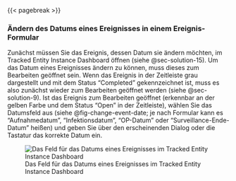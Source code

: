 
{{< pagebreak >}}

### Ändern des Datums eines Ereignisses in einem Ereignis-Formular {#sec-solution-7}

Zunächst müssen Sie das Ereignis, dessen Datum sie ändern möchten, im Tracked Entity Instance Dashboard öffnen (siehe @sec-solution-15).
Um das Datum eines Ereignisses ändern zu können, muss dieses zum Bearbeiten geöffnet sein.
Wenn das Ereignis in der Zeitleiste grau dargestellt und mit dem Status "Completed" gekennzeichnet ist, muss es also zunächst wieder zum Bearbeiten geöffnet werden (siehe @sec-solution-9).
Ist das Ereignis zum Bearbeiten geöffnet (erkennbar an der gelben Farbe und dem Status "Open" in der Zeitleiste), wählen Sie das Datumsfeld aus (siehe @fig-change-event-date; je nach Formular kann es "Aufnahmedatum", "Infektionsdatum", "OP-Datum" oder "Surveillance-Ende-Datum" heißen) und geben Sie über den erscheinenden Dialog oder die Tastatur das korrekte Datum ein.

![Das Feld für das Datums eines Ereignisses im Tracked Entity Instance Dashboard](img/fig-change-event-date.png){#fig-change-event-date fig-alt="Ein Screenshot des Tracked Entity Instance Dashboards, in dem das Feld für das Ereignisdatum hervorgehoben ist"}

